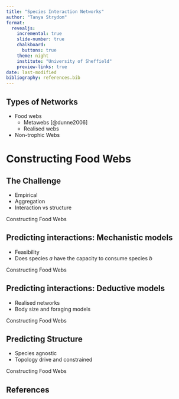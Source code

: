 ```yaml
---
title: "Species Interaction Networks"
author: "Tanya Strydom"
format:
  revealjs: 
    incremental: true  
    slide-number: true
    chalkboard:
      buttons: true
    theme: night
    institute: "University of Sheffield"
    preview-links: true
date: last-modified
bibliography: references.bib
---
```


## Types of Networks

-   Food webs
    -   Metawebs [@dunne2006]
    -   Realised webs
-   Non-trophic Webs

# Constructing Food Webs

## The Challenge

-   Empirical
-   Aggregation
-   Interaction vs structure

::: footer
Constructing Food Webs
:::

## Predicting interactions: Mechanistic models

-   Feasibility
-   Does species $a$ have the capacity to consume species $b$

::: footer
Constructing Food Webs
:::

## Predicting interactions: Deductive models

-   Realised networks
-   Body size and foraging models

::: footer
Constructing Food Webs
:::

## Predicting Structure

-   Species agnostic
-   Topology drive and constrained

::: footer
Constructing Food Webs
:::

## References

::: {#refs}
:::